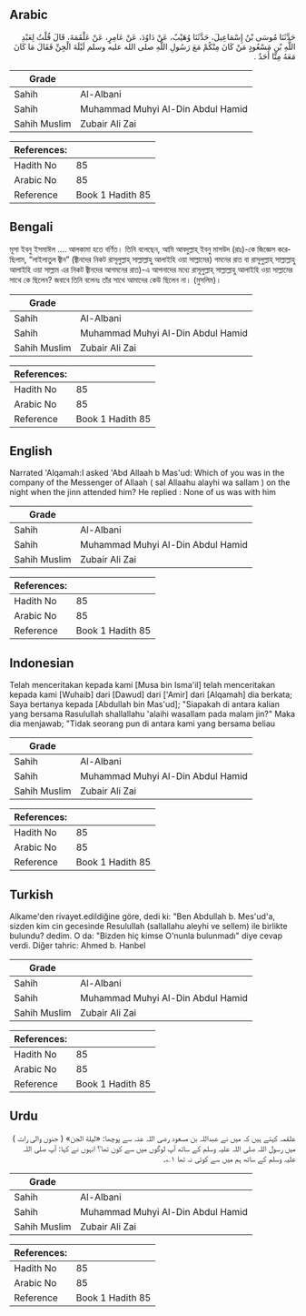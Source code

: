## Arabic


<div dir="rtl" lang="ar" style={{fontSize:'larger',backgroundColor:'#f8f9fa',padding:20}}>
حَدَّثَنَا مُوسَى بْنُ إِسْمَاعِيلَ، حَدَّثَنَا وُهَيْبٌ، عَنْ دَاوُدَ، عَنْ عَامِرٍ، عَنْ عَلْقَمَةَ، قَالَ قُلْتُ لِعَبْدِ اللَّهِ بْنِ مَسْعُودٍ مَنْ كَانَ مِنْكُمْ مَعَ رَسُولِ اللَّهِ صلى الله عليه وسلم لَيْلَةَ الْجِنِّ فَقَالَ مَا كَانَ مَعَهُ مِنَّا أَحَدٌ ‏.‏
</div>
<div style={{backgroundColor:'#f8f9fa',padding:20, marginBottom: 10}}><table> <thead> <tr> <th>Grade</th> <th></th> </tr> </thead> <tbody> <tr><td>Sahih</td><td>Al-Albani</td></tr><tr><td>Sahih</td><td>Muhammad Muhyi Al-Din Abdul Hamid</td></tr><tr><td>Sahih Muslim</td><td>Zubair Ali Zai</td></tr></tbody></table><table> <thead> <tr> <th>References:</th> <th></th> </tr> </thead> <tbody><tr><td>Hadith No</td><td>85</td></tr><tr><td>Arabic No</td><td>85</td></tr><tr><td>Reference</td><td>Book 1 Hadith 85</td></tr></tbody></table></div>

## Bengali


<div dir="ltr" lang="bn" style={{fontSize:'larger',backgroundColor:'#f8f9fa',padding:20}}>
মূসা ইবনু ইসমাঈল .... আলকামা হতে বর্ণিত। তিনি বলেছেন, আমি আবদুল্লাহ্ ইবনু মাসউদ (রাঃ)-কে জিজ্ঞেস করেছিলাম, “লাইলাতুল জ্বীন” (জ্বীনদের নিকট রাসূলুল্লাহ্ সাল্লাল্লাহু আলাইহি ওয়া সাল্লামের) গমনের রাত বা রাসূলুল্লাহ্ সাল্লাল্লাহু আলাইহি ওয়া সাল্লাম এর নিকট জ্বীনদের আগমনের রাত)-এ আপনাদের মধ্যে রাসূলুল্লাহ্ সাল্লাল্লাহু আলাইহি ওয়া সাল্লামের সাথে কে ছিলেন? জবাবে তিনি বলেনঃ তাঁর সাথে আমাদের কেউ ছিলেন না। (মুসলিম)।
</div>
<div style={{backgroundColor:'#f8f9fa',padding:20, marginBottom: 10}}><table> <thead> <tr> <th>Grade</th> <th></th> </tr> </thead> <tbody> <tr><td>Sahih</td><td>Al-Albani</td></tr><tr><td>Sahih</td><td>Muhammad Muhyi Al-Din Abdul Hamid</td></tr><tr><td>Sahih Muslim</td><td>Zubair Ali Zai</td></tr></tbody></table><table> <thead> <tr> <th>References:</th> <th></th> </tr> </thead> <tbody><tr><td>Hadith No</td><td>85</td></tr><tr><td>Arabic No</td><td>85</td></tr><tr><td>Reference</td><td>Book 1 Hadith 85</td></tr></tbody></table></div>

## English


<div dir="ltr" lang="en" style={{fontSize:'larger',backgroundColor:'#f8f9fa',padding:20}}>
Narrated 'Alqamah:I asked 'Abd Allaah b Mas'ud: Which of you was in the company of the Messenger of Allaah ( sal Allaahu alayhi wa sallam ) on the night when the jinn attended him? He replied : None of us was with him
</div>
<div style={{backgroundColor:'#f8f9fa',padding:20, marginBottom: 10}}><table> <thead> <tr> <th>Grade</th> <th></th> </tr> </thead> <tbody> <tr><td>Sahih</td><td>Al-Albani</td></tr><tr><td>Sahih</td><td>Muhammad Muhyi Al-Din Abdul Hamid</td></tr><tr><td>Sahih Muslim</td><td>Zubair Ali Zai</td></tr></tbody></table><table> <thead> <tr> <th>References:</th> <th></th> </tr> </thead> <tbody><tr><td>Hadith No</td><td>85</td></tr><tr><td>Arabic No</td><td>85</td></tr><tr><td>Reference</td><td>Book 1 Hadith 85</td></tr></tbody></table></div>

## Indonesian


<div dir="ltr" lang="id" style={{fontSize:'larger',backgroundColor:'#f8f9fa',padding:20}}>
Telah menceritakan kepada kami [Musa bin Isma'il] telah menceritakan kepada kami [Wuhaib] dari [Dawud] dari ['Amir] dari [Alqamah] dia berkata; Saya bertanya kepada [Abdullah bin Mas'ud]; "Siapakah di antara kalian yang bersama Rasulullah shallallahu 'alaihi wasallam pada malam jin?" Maka dia menjawab; "Tidak seorang pun di antara kami yang bersama beliau
</div>
<div style={{backgroundColor:'#f8f9fa',padding:20, marginBottom: 10}}><table> <thead> <tr> <th>Grade</th> <th></th> </tr> </thead> <tbody> <tr><td>Sahih</td><td>Al-Albani</td></tr><tr><td>Sahih</td><td>Muhammad Muhyi Al-Din Abdul Hamid</td></tr><tr><td>Sahih Muslim</td><td>Zubair Ali Zai</td></tr></tbody></table><table> <thead> <tr> <th>References:</th> <th></th> </tr> </thead> <tbody><tr><td>Hadith No</td><td>85</td></tr><tr><td>Arabic No</td><td>85</td></tr><tr><td>Reference</td><td>Book 1 Hadith 85</td></tr></tbody></table></div>

## Turkish


<div dir="ltr" lang="tr" style={{fontSize:'larger',backgroundColor:'#f8f9fa',padding:20}}>
Alkame'den rivayet.edildiğine göre, dedi ki: "Ben Abdullah b. Mes'ud'a, sizden kim cin gecesinde Resulullah (sallallahu aleyhi ve sellem) ile birlikte bulundu? dedim. O da: "Bizden hiç kimse O'nunla bulunmadı" diye cevap verdi. Diğer tahric: Ahmed b. Hanbel
</div>
<div style={{backgroundColor:'#f8f9fa',padding:20, marginBottom: 10}}><table> <thead> <tr> <th>Grade</th> <th></th> </tr> </thead> <tbody> <tr><td>Sahih</td><td>Al-Albani</td></tr><tr><td>Sahih</td><td>Muhammad Muhyi Al-Din Abdul Hamid</td></tr><tr><td>Sahih Muslim</td><td>Zubair Ali Zai</td></tr></tbody></table><table> <thead> <tr> <th>References:</th> <th></th> </tr> </thead> <tbody><tr><td>Hadith No</td><td>85</td></tr><tr><td>Arabic No</td><td>85</td></tr><tr><td>Reference</td><td>Book 1 Hadith 85</td></tr></tbody></table></div>

## Urdu


<div dir="rtl" lang="ur" style={{fontSize:'larger',backgroundColor:'#f8f9fa',padding:20}}>
علقمہ کہتے ہیں کہ میں نے عبداللہ بن مسعود رضی اللہ عنہ سے پوچھا: «ليلة الجن» ( جنوں والی رات ) میں رسول اللہ صلی اللہ علیہ وسلم کے ساتھ آپ لوگوں میں سے کون تھا؟ انہوں نے کہا: آپ صلی اللہ علیہ وسلم کے ساتھ ہم میں سے کوئی نہ تھا ۱؎۔
</div>
<div style={{backgroundColor:'#f8f9fa',padding:20, marginBottom: 10}}><table> <thead> <tr> <th>Grade</th> <th></th> </tr> </thead> <tbody> <tr><td>Sahih</td><td>Al-Albani</td></tr><tr><td>Sahih</td><td>Muhammad Muhyi Al-Din Abdul Hamid</td></tr><tr><td>Sahih Muslim</td><td>Zubair Ali Zai</td></tr></tbody></table><table> <thead> <tr> <th>References:</th> <th></th> </tr> </thead> <tbody><tr><td>Hadith No</td><td>85</td></tr><tr><td>Arabic No</td><td>85</td></tr><tr><td>Reference</td><td>Book 1 Hadith 85</td></tr></tbody></table></div>